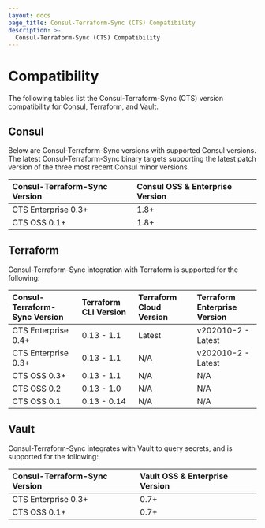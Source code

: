 ```yaml
---
layout: docs
page_title: Consul-Terraform-Sync (CTS) Compatibility
description: >-
  Consul-Terraform-Sync (CTS) Compatibility
---
```


# Compatibility

The following tables list the Consul-Terraform-Sync (CTS) version compatibility for Consul, Terraform, and Vault.

## Consul

Below are Consul-Terraform-Sync versions with supported Consul versions. The latest Consul-Terraform-Sync binary targets supporting the latest patch version of the three most recent Consul minor versions.

| Consul-Terraform-Sync Version | Consul OSS & Enterprise Version |
| :---------------------------- | :------------------------------ |
| CTS Enterprise 0.3+           | 1.8+                            |
| CTS OSS 0.1+                  | 1.8+                            |

## Terraform

Consul-Terraform-Sync integration with Terraform is supported for the following:

| Consul-Terraform-Sync Version | Terraform CLI Version | Terraform Cloud Version | Terraform Enterprise Version |
| :---------------------------- | :-------------------- | :---------------------- | :--------------------------- |
| CTS Enterprise 0.4+           | 0.13 - 1.1            | Latest                  | v202010-2 - Latest           |
| CTS Enterprise 0.3+           | 0.13 - 1.1            | N/A                     | v202010-2 - Latest           |
| CTS OSS 0.3+                  | 0.13 - 1.1            | N/A                     | N/A                          |
| CTS OSS 0.2                   | 0.13 - 1.0            | N/A                     | N/A                          |
| CTS OSS 0.1                   | 0.13 - 0.14           | N/A                     | N/A                          |

## Vault

Consul-Terraform-Sync integrates with Vault to query secrets, and is supported for the following:

| Consul-Terraform-Sync Version | Vault OSS & Enterprise Version |
| :---------------------------- | :----------------------------- |
| CTS Enterprise 0.3+           | 0.7+                           |
| CTS OSS 0.1+                  | 0.7+                           |
